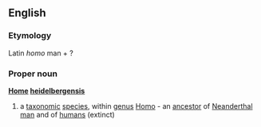 ==English==
===Etymology===
Latin ''homo'' man + ?
===Proper noun===
{{wikipedia}}
'''[[Home]] [[heidelbergensis]]'''
#a [[taxonomic]] [[species]], within [[genus]] [[Homo]] - an [[ancestor]] of [[Neanderthal man]] and of [[human]]s (extinct)
{{wikispecies}}